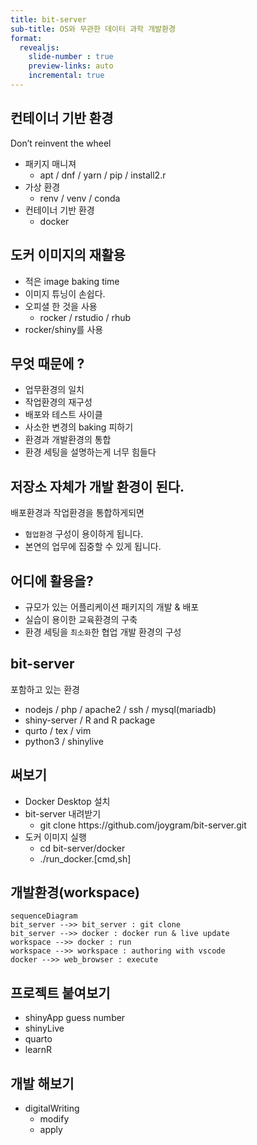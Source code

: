 ```yaml
---
title: bit-server
sub-title: OS와 무관한 데이터 과학 개발환경 
format:
  revealjs:
    slide-number : true 
    preview-links: auto
    incremental: true
---
```


## 컨테이너 기반 환경
Don't reinvent the wheel 

- 패키지 매니져 
	- apt / dnf / yarn / pip / install2.r 
- 가상 환경
	- renv / venv / conda 
- 컨테이너 기반 환경 
	- docker 

## 도커 이미지의 재활용 
- 적은 image baking time 
- 이미지 튜닝이 손쉽다.
- 오피셜 한 것을 사용 
	- rocker / rstudio / rhub 
- rocker/shiny를 사용 

## 무엇 때문에 ? 
- 업무환경의 일치 
- 작업환경의 재구성 
- 배포와 테스트 사이클 
- 사소한 변경의 baking 피하기 
- 환경과 개발환경의 통합 
- 환경 세팅을 설명하는게 너무 힘들다 

## 저장소 자체가 개발 환경이 된다.
배포환경과 작업환경을 통합하게되면

- `협업환경` 구성이 용이하게 됩니다.
- 본연의 업무에 집중할 수 있게 됩니다.

## 어디에 활용을?
- 규모가 있는 어플리케이션 패키지의 개발 & 배포
- 실습이 용이한 교육환경의 구축 
- 환경 세팅을 `최소화`한 협업 개발 환경의 구성 

## bit-server 
포함하고 있는 환경 

- nodejs / php / apache2 / ssh / mysql(mariadb) 
- shiny-server / R and R package 
- qurto / tex / vim 
- python3 / shinylive

## 써보기 
- Docker Desktop 설치 
- bit-server 내려받기 
	- git clone https://github.com/joygram/bit-server.git 
- 도커 이미지 실행 
	- cd bit-server/docker 
	- ./run_docker.[cmd,sh]

## 개발환경(workspace) 
```mermaid
sequenceDiagram
bit_server -->> bit_server : git clone
bit_server -->> docker : docker run & live update
workspace -->> docker : run 
workspace -->> workspace : authoring with vscode
docker -->> web_browser : execute
```

## 프로젝트 붙여보기 
- shinyApp
	guess number
- shinyLive 
- quarto 
- learnR

## 개발 해보기 
- digitalWriting 
	- modify 
	- apply
